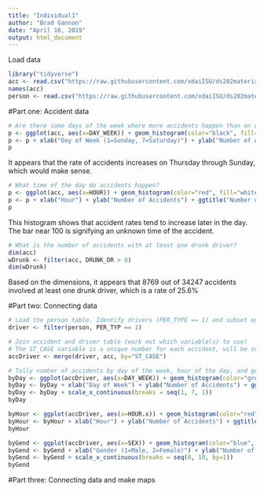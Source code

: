 ```yaml
---
title: "Individual1"
author: "Brad Gannon"
date: "April 16, 2019"
output: html_document
---
```


Load data
```r
library("tidyverse")
acc <- read.csv("https://raw.githubusercontent.com/xdaiISU/ds202materials/master/hwlabs/fars2017/accident.csv", stringsAsFactors = FALSE)
names(acc)
person <- read.csv("https://raw.githubusercontent.com/xdaiISU/ds202materials/master/hwlabs/fars2017/person.csv", stringsAsFactors=FALSE)
```

#Part one: Accident data
```r
# Are there some days of the week where more accidents happen than on others?
p <- ggplot(acc, aes(x=DAY_WEEK)) + geom_histogram(color="black", fill="blue", binwidth = 0.5)
p <- p + xlab("Day of Week (1=Sunday, 7=Saturday)") + ylab("Number of Accidents") + ggtitle("Number of Accidents by Day of Week")
p
```

It appears that the rate of accidents increases on Thursday through Sunday, which would make sense.

```r
# What time of the day do accidents happen?
p <- ggplot(acc, aes(x=HOUR)) + geom_histogram(color="red", fill="white", binwidth=2)
p <- p + xlab("Hour") + ylab("Number of Accidents") + ggtitle("Number of Accidents by Hour")
p
```

This histogram shows that accident rates tend to increase later in the day. The bar near 100 is signifying an unknown time of the accident.

```r
# What is the number of accidents with at least one drunk driver?
dim(acc)
wDrunk <- filter(acc, DRUNK_DR > 0)
dim(wDrunk)
```

Based on the dimensions, it appears that 8769 out of 34247 accidents involved at least one drunk driver, which is a rate of 25.6%

#Part two: Connecting data
```r
# Load the person table. Identify drivers (PER_TYPE == 1) and subset on them
driver <- filter(person, PER_TYP == 1)
```
```r
# Join accident and driver table (work out which variable(s) to use)
# The ST_CASE variable is a unique number for each accident, will be sufficient to inner join tables
accDriver <- merge(driver, acc, by="ST_CASE")
```
```r
# Tally number of accidents by day of the week, hour of the day, and gender. Visualize the results!
byDay <- ggplot(accDriver, aes(x=DAY_WEEK)) + geom_histogram(color="green", fill="grey26", binwidth=1)
byDay <- byDay + xlab("Day of Week") + ylab("Number of Accidents") + ggtitle("Number of Accidents by Day of Week")
byDay <- byDay + scale_x_continuous(breaks = seq(1, 7, 1))
byDay

byHour <- ggplot(accDriver, aes(x=HOUR.x)) + geom_histogram(color="red", fill="grey26", binwidth=1)
byHour <- byHour + xlab("Hour") + ylab("Number of Accidents") + ggtitle("Number of Accidents by Hour")
byHour

byGend <- ggplot(accDriver, aes(x=SEX)) + geom_histogram(color="blue", fill="grey26", binwidth=1)
byGend <- byGend + xlab("Gender (1=Male, 2=Female)") + ylab("Number of Accidents") + ggtitle("Number of Accidents by Gender")
byGend <- byGend + scale_x_continuous(breaks = seq(0, 10, by=1))
byGend
```

#Part three: Connecting data and make maps
```r

```